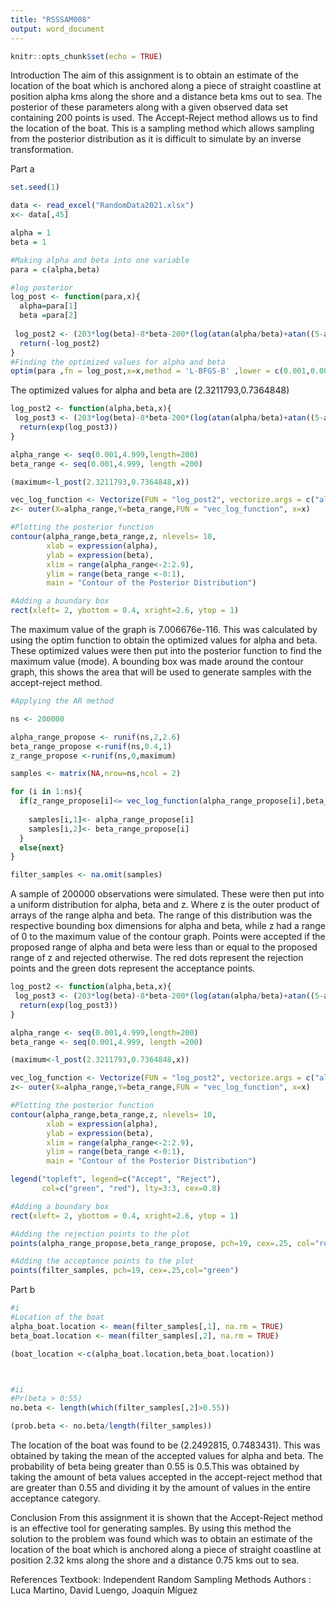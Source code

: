 ---
title: "RSSSAM008"
output: word_document
---

```{r setup, include=FALSE}
knitr::opts_chunk$set(echo = TRUE)
```

Introduction
The aim of this assignment is to obtain an estimate of the location of the boat which is anchored along a piece of straight coastline at position alpha kms along the shore and a distance beta kms out to sea. The posterior of these parameters along with a given observed data set containing 200 points is used.  The Accept-Reject method allows us to find the location of the boat. This is a sampling method which allows sampling from the posterior distribution as it is difficult to simulate by an inverse transformation. 

Part a

```{r}
set.seed(1)

data <- read_excel("RandomData2021.xlsx")
x<- data[,45]

alpha = 1
beta = 1

#Making alpha and beta into one variable 
para = c(alpha,beta)

#log posterior
log_post <- function(para,x){
  alpha=para[1]
  beta =para[2]
  
 log_post2 <- (203*log(beta)-8*beta-200*(log(atan(alpha/beta)+atan((5-alpha)/beta)))+sum(log(1/(beta^2+(x-alpha)^2))))
  return(-log_post2)
}
#Finding the optimized values for alpha and beta
optim(para ,fn = log_post,x=x,method = 'L-BFGS-B' ,lower = c(0.001,0.001), upper = c(4.999,4.999))

```
The optimized values for alpha and beta are (2.3211793,0.7364848)

```{r}
log_post2 <- function(alpha,beta,x){
 log_post3 <- (203*log(beta)-8*beta-200*(log(atan(alpha/beta)+atan((5-alpha)/beta)))+sum(log(1/(beta^2+(x-alpha)^2))))
  return(exp(log_post3))
}

alpha_range <- seq(0.001,4.999,length=200)
beta_range <- seq(0.001,4.999, length =200)

(maximum<-l_post(2.3211793,0.7364848,x))

vec_log_function <- Vectorize(FUN = "log_post2", vectorize.args = c("alpha","beta"))
z<- outer(X=alpha_range,Y=beta_range,FUN = "vec_log_function", x=x)                              

#Plotting the posterior function 
contour(alpha_range,beta_range,z, nlevels= 10,
        xlab = expression(alpha),
        ylab = expression(beta),
        xlim = range(alpha_range<-2:2.9),
        ylim = range(beta_range <-0:1),
        main = "Contour of the Posterior Distribution")

#Adding a boundary box
rect(xleft= 2, ybottom = 0.4, xright=2.6, ytop = 1) 
```

The maximum value of the graph is 7.006676e-116. This was calculated by using the optim function to obtain  the optimized values for alpha and beta. These optimized values were then put into the posterior function to find the maximum value (mode). 
A bounding box was made around the contour graph, this shows the area that will be used to generate samples with the accept-reject method. 

```{r}
#Applying the AR method

ns <- 200000

alpha_range_propose <- runif(ns,2,2.6)
beta_range_propose <-runif(ns,0.4,1)
z_range_propose <-runif(ns,0,maximum)

samples <- matrix(NA,nrow=ns,ncol = 2)

for (i in 1:ns){
  if(z_range_propose[i]<= vec_log_function(alpha_range_propose[i],beta_range_propose[i],x)){
    
    samples[i,1]<- alpha_range_propose[i]
    samples[i,2]<- beta_range_propose[i]
  }
  else{next}
}

filter_samples <- na.omit(samples)
```
A sample of 200000 observations were simulated. These were then put into a uniform distribution for alpha, beta and z. Where z is the outer product of arrays of the range alpha and beta. The range of this distribution was the respective bounding box dimensions for alpha and beta, while z had a range of 0 to the maximum value of the contour graph. Points were accepted if the proposed range of alpha and beta were less than or equal to the proposed range of z and rejected otherwise. 
The red dots represent the rejection points and the green dots represent the acceptance points.

```{r}
log_post2 <- function(alpha,beta,x){
 log_post3 <- (203*log(beta)-8*beta-200*(log(atan(alpha/beta)+atan((5-alpha)/beta)))+sum(log(1/(beta^2+(x-alpha)^2))))
  return(exp(log_post3))
}

alpha_range <- seq(0.001,4.999,length=200)
beta_range <- seq(0.001,4.999, length =200)

(maximum<-l_post(2.3211793,0.7364848,x))

vec_log_function <- Vectorize(FUN = "log_post2", vectorize.args = c("alpha","beta"))
z<- outer(X=alpha_range,Y=beta_range,FUN = "vec_log_function", x=x)                              

#Plotting the posterior function 
contour(alpha_range,beta_range,z, nlevels= 10,
        xlab = expression(alpha),
        ylab = expression(beta),
        xlim = range(alpha_range<-2:2.9),
        ylim = range(beta_range <-0:1),
        main = "Contour of the Posterior Distribution")

legend("topleft", legend=c("Accept", "Reject"),
       col=c("green", "red"), lty=3:3, cex=0.8)

#Adding a boundary box
rect(xleft= 2, ybottom = 0.4, xright=2.6, ytop = 1) 

#Adding the rejection points to the plot
points(alpha_range_propose,beta_range_propose, pch=19, cex=.25, col="red")

#Adding the acceptance points to the plot
points(filter_samples, pch=19, cex=.25,col="green")


```

Part b
```{r}

#i 
#Location of the boat
alpha_boat.location <- mean(filter_samples[,1], na.rm = TRUE)
beta_boat.location <- mean(filter_samples[,2], na.rm = TRUE)

(boat_location <-c(alpha_boat.location,beta_boat.location))



#ii
#Pr(beta > 0:55)
no.beta <- length(which(filter_samples[,2]>0.55))

(prob.beta <- no.beta/length(filter_samples))

```
The location of the boat was found to be (2.2492815, 0.7483431). This was obtained by taking the mean of the accepted values for alpha and beta. 
The probability of beta being greater than 0.55 is 0.5.This was obtained by taking the amount of beta values accepted in the accept-reject method that are greater than 0.55 and dividing it by the amount of values in the entire acceptance category.


Conclusion
From this assignment it is shown that the Accept-Reject method is an effective tool for generating samples. By using this method the solution to the problem was found which was to obtain an estimate of the location of the boat which is anchored along a piece of straight coastline at position 2.32 kms along the shore and a distance 0.75 kms out to sea.


References
Textbook: Independent Random Sampling Methods
Authors : Luca Martino, David Luengo, Joaquín Míguez

